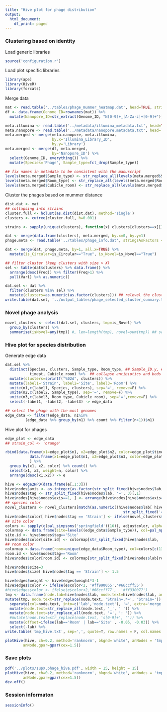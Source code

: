 ```yaml
---
title: "Hive plot for phage distribution"
output:
  html_document:
    df_print: paged
---
```


### Clustering based on identity

Load generic libraries
```r
source('configuration.r')
```

Load plot specific libraries
```r
library(ape)
library(HiveR)
library(forcats)
```

Merge data
```r
mat <- read.table('../tables/phage_mummer_heatmap.dat', head=TRUE, stringsAsFactors = FALSE, comment.char = '!', sep='\t', row.names = 1)
df <- data.frame(Genome_ID=rownames(mat)) %>% 
  mutate(Nanopore_ID=str_extract(Genome_ID, "N[0-9]+_[A-Za-z]+[0-9]+")) 

meta.illumina <- read.table('../metadata/illumina_metadata.txt', head=TRUE)[,-2]
meta.nanopore <- read.table('../metadata/nanopore.metadata.txt', head=TRUE, sep='\t', strip.white = TRUE)
meta.merged <- merge(meta.nanopore, meta.illumina,
                     by.x='Illumina_Library_ID',
                     by.y='Library')
meta.merged <- merge(df, meta.merged,
                     by='Nanopore_ID') %>%
  select(Genome_ID, everything()) %>% 
  mutate(Species='Phage', Sample_type=fct_drop(Sample_type)) 

## fix names in metadata to be consistent with the manuscript
levels(meta.merged$Sample_type) <- str_replace_all(levels(meta.merged$Sample_type), c('handle-interior'='Handle'))
levels(meta.merged$Room_type) <- str_replace_all(levels(meta.merged$Room_type), c('cubicles'='wards', 'Non-cohort'='Standard'))
levels(meta.merged$Cubicle_room) <- str_replace_all(levels(meta.merged$Cubicle_room), c('Cubicle'='Ward'))
```


Cluster the phages based on mummer distance
```r
dist.dat <- mat
## collapsing into strains
cluster.full <- hclust(as.dist(dist.dat), method='single')
clusters <- cutree(cluster.full, h=0.001)

strains <- sapply(unique(clusters), function(x) clusters[clusters==x][1]) ## using first entry as the representative

dat <- merge(data.frame(clusters), meta.merged, by.x=0, by.y=1)
phage.meta <- read.table('../tables/phage_info.dat', stringsAsFactors = F, head=T, sep='\t')

dat <- merge(dat, phage.meta, by=1, all.x=TRUE) %>% 
  mutate(is_Circular=is_Circular=="True", is_Novel=is_Novel=="True")

## filter cluster (keep clusters with size > X)
sel <- table(dat$clusters) %>% data.frame() %>%
  arrange(desc(Freq)) %>% filter(Freq>1) %>%
  pull(Var1) %>% as.numeric()

dat.sel <- dat %>% 
  filter(clusters %in% sel) %>% 
  mutate(clusters=as.numeric(as.factor(clusters))) ## relevel the clusters
write.table(dat.sel, '../output_tables/phage_selected_cluster_summary.tsv', row.names = F, col.names = T, sep='\t', quote=F)
```

### Novel phage analysis

```r
novel_clusters <- select(dat.sel, clusters, tmp=is_Novel) %>% 
  group_by(clusters) %>% 
  summarise(isNovel=any(tmp)) #, len=length(tmp), novel=sum(tmp)) ## sanity check
```

### Hive plot for species distribution

Generate edge data
```r
dat.sel %>% 
  distinct(Species, clusters, Sample_type, Room_type, ## Sample_ID.y, ## This is the same as using bed number to collapse
           timept, Cubicle_room) %>%  ## collapse antibiotics and beds
  mutate(clusters=sprintf("%02d", clusters)) %>%   
  mutate(label1='Strain', label2='Site', label3='Room') %>% 
  unite(n1,c(label1, Species, clusters), sep='=', remove=F) %>% 
  unite(n2,c(label2, Sample_type), sep='=', remove=F) %>% 
  unite(n3,c(label3, Room_type, Cubicle_room), sep='=',remove=F) %>% 
  select(-label1, -label2, -label3) -> edge_data

## select the phage with the most genomes
edge_data <- filter(edge_data, n1%in%
         (edge_data %>% group_by(n1) %>% count %>% filter(n>1))$n1)
```


Hive plot for phages
```r
edge_plot <- edge_data
## strain_col <- 'orange'

rbind(data.frame(x1=edge_plot$n1, x2=edge_plot$n2, color=edge_plot$timept, stringsAsFactors = F) ,
           data.frame(x1=edge_plot$n1, x2=edge_plot$n3, color=edge_plot$timept, stringsAsFactors = F)
           ) %>% 
  group_by(x1, x2, color) %>% count() %>% 
  select(x1, x2, weight=n, color) %>% 
  arrange(desc(x1,x2)) -> e

hive <- edge2HPD(data.frame(e[,1:3]))
hive$nodes$axis <- as.integer(as.factor(str_split_fixed(hive$nodes$lab, '=', 2)[,1]))
hive$nodes$tag <- str_split_fixed(hive$nodes$lab, '=', 3)[,1] 
hive$nodes[hive$nodes$axis==1, ] <- arrange(hive$nodes[hive$nodes$axis==1, ], lab) ## sort the names on the room axis
## species color
novel_clusters <- novel_clusters[match(as.numeric((hive$nodes$lab[ hive$nodes$tag == 'Strain'] %>% 
                                                     str_split_fixed('=', 3))[,3]), novel_clusters$clusters),] ## reorder
hive$nodes$color[ hive$nodes$tag == 'Strain'] <- ifelse(novel_clusters$isNovel, "black", 'grey')
## site color
colors <- sapply(c(pal_simpsons('springfield')(16)), adjustcolor, alpha.f=0.9)
colormap <- data.frame(site=levels((edge_data$Sample_type)), col=pal_npg('nrc')(10)[c(5,7,2,3,10,4,1)], row.names = 1, stringsAsFactors = F)
site.id <- hive$nodes$tag=='Site'
hive$nodes$color[site.id] <- colormap[str_split_fixed(hive$nodes$lab, '=', 2)[site.id, 2], ]
## room color
colormap <-data.frame(room=unique(edge_data$Room_type), col=colors[c(13,15,16)], row.names = 1, stringsAsFactors = F)
room.id <- hive$nodes$tag=='Room'
hive$nodes$color[room.id] <- colormap[str_split_fixed(hive$nodes$lab[room.id], '=', 3)[,2], ]

hive$nodes$size=3
hive$nodes$size[ hive$nodes$tag == 'Strain'] <- 1.5

hive$edges$weight <- hive$edges$weight*3-1
hive$edges$color <- ifelse(e$color<2, '#ff990055','#66ccff55')
#hive$edges$color <- ifelse(e$color<2,'#66ccff77',  '#ff330077')
tmp <- data.frame(node.lab=hive$nodes$lab, node.text=hive$nodes$lab, angle=0, radius=0, offset=0, hjust=1, vjust=0.5)
mutate(tmp, node.text=str_replace(node.text, 'Strain=.*=', 'Strain=')) %>% 
  separate(col=node.text, into=c('lab','node.text'), '=', extra='merge') %>% 
  mutate(node.text=str_replace_all(node.text, '_', ' ')) %>% 
  mutate(node.text=str_replace_all(node.text, '=', ': ')) %>%
  #mutate(node.text=str_replace(node.text, 's[0-9]+', '')) %>% 
  mutate(offset=ifelse(lab=='Room' | lab=='Site' , -0.05, -0.03)) %>% 
  select(-lab) %>% 
write.table('tmp_hive.txt', sep=',', quote=T, row.names = F, col.names = T)

plotHive(hive, ch=0.2, method='ranknorm', bkgnd='white', anNodes = 'tmp_hive.txt',
        anNode.gpar=gpar(cex=1.5))
```

### Save plots
```r
pdf('../plots/supX.phage_hive.pdf', width = 15, height = 15)
plotHive(hive, ch=0.2, method='ranknorm', bkgnd='white', anNodes = 'tmp_hive.txt',
        anNode.gpar=gpar(cex=1.5))
dev.off()
```

### Session informaton
```r
sessionInfo()
```


